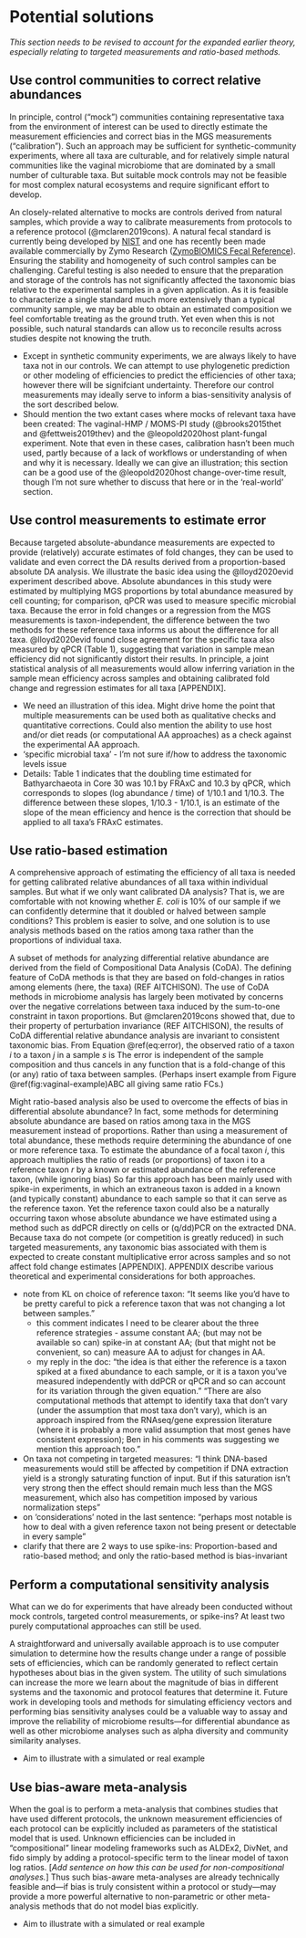 # Potential solutions

_This section needs to be revised to account for the expanded earlier theory, especially relating to targeted measurements and ratio-based methods._

## Use control communities to correct relative abundances

In principle, control ("mock") communities containing representative taxa from the environment of interest can be used to directly estimate the measurement efficiencies and correct bias in the MGS measurements ("calibration").
Such an approach may be sufficient for synthetic-community experiments, where all taxa are culturable, and for relatively simple natural communities like the vaginal microbiome that are dominated by a small number of culturable taxa.
But suitable mock controls may not be feasible for most complex natural ecosystems and require significant effort to develop.

An closely-related alternative to mocks are controls derived from natural samples, which provide a way to calibrate measurements from protocols to a reference protocol (@mclaren2019cons).
A natural fecal standard is currently being developed by [NIST](https://www.nist.gov/programs-projects/human-gut-microbiome-reference-material) and one has recently been made available commercially by Zymo Research ([ZymoBIOMICS Fecal Reference](https://www.zymoresearch.com/collections/zymobiomics-microbial-community-standards/products/zymobiomics-fecal-reference-with-trumatrix-technology)).
Ensuring the stability and homogeneity of such control samples can be challenging.
Careful testing is also needed to ensure that the preparation and storage of the controls has not significantly affected the taxonomic bias relative to the experimental samples in a given application.
As it is feasible to characterize a single standard much more extensively than a typical community sample, we may be able to obtain an estimated composition we feel comfortable treating as the ground truth. 
Yet even when this is not possible, such natural standards can allow us to reconcile results across studies despite not knowing the truth.

- Except in synthetic community experiments, we are always likely to have taxa not in our controls. We can attempt to use phylogenetic prediction or other modeling of efficiencies to predict the efficiencies of other taxa; however there will be signifciant undertainty. Therefore our control measurements may ideally serve to inform a bias-sensitivity analysis of the sort described below.
- Should mention the two extant cases where mocks of relevant taxa have been created: The vaginal-HMP / MOMS-PI study (@brooks2015thet and @fettweis2019thev) and the @leopold2020host plant-fungal experiment. Note that even in these cases, calibration hasn't been much used, partly because of a lack of workflows or understanding of when and why it is necessary. Ideally we can give an illustration; this section can be a good use of the @leopold2020host change-over-time result, though I'm not sure whether to discuss that here or in the 'real-world' section.

## Use control measurements to estimate error

Because targeted absolute-abundance measurements are expected to provide (relatively) accurate estimates of fold changes, they can be used to validate and even correct the DA results derived from a proportion-based absolute DA analysis.
We illustrate the basic idea using the @lloyd2020evid experiment described above.
Absolute abundances in this study were estimated by multiplying MGS proportions by total abundance measured by cell counting; for comparison, qPCR was used to measure specific microbial taxa.
Because the error in fold changes or a regression from the MGS measurements is taxon-independent, the difference between the two methods for these reference taxa informs us about the difference for all taxa.
@lloyd2020evid found close agreement for the specific taxa also measured by qPCR (Table 1), suggesting that variation in sample mean efficiency did not significantly distort their results.
In principle, a joint statistical analysis of all measurements would allow inferring variation in the sample mean efficiency across samples and obtaining calibrated fold change and regression estimates for all taxa [APPENDIX].

- We need an illustration of this idea. Might drive home the point that multiple measurements can be used both as qualitative checks and quantitative corrections. Could also mention the ability to use host and/or diet reads (or computational AA approaches) as a check against the experimental AA approach.
- 'specific microbial taxa' - I'm not sure if/how to address the taxonomic levels issue
- Details: Table 1 indicates that the doubling time estimated for Bathyarchaeota in Core 30 was 10.1 by FRAxC and 10.3 by qPCR, which corresponds to slopes (log abundance / time) of 1/10.1 and 1/10.3. The difference between these slopes, 1/10.3 - 1/10.1, is an estimate of the slope of the mean efficiency and hence is the correction that should be applied to all taxa’s FRAxC estimates.

## Use ratio-based estimation

A comprehensive approach of estimating the efficiency of all taxa is needed for getting calibrated relative abundances of all taxa within individual samples.
But what if we only want calibrated DA analysis?
That is, we are comfortable with not knowing whether *E. coli* is 10% of our sample if we can confidently determine that it doubled or halved between sample conditions?
This problem is easier to solve, and one solution is to use analysis methods based on the ratios among taxa rather than the proportions of individual taxa.

A subset of methods for analyzing differential relative abundance are derived from the field of Compositional Data Analysis (CoDA).
The defining feature of CoDA methods is that they are based on fold-changes in ratios among elements (here, the taxa) (REF AITCHISON).
The use of CoDA methods in microbiome analysis has largely been motivated by concerns over the negative correlations between taxa induced by the sum-to-one constraint in taxon proportions.
But @mclaren2019cons showed that, due to their property of perturbation invariance (REF AITCHISON), the results of CoDA differential relative abundance analysis are invariant to consistent taxonomic bias.
From Equation \@ref(eq:error), the observed ratio of a taxon $i$ to a taxon $j$ in a sample $s$ is
\begin{align}
  \frac{\text{observed}_{i}}{\text{observed}_{j}}=\frac{\text{actual}_{i}}{\text{actual}_{j}}*\frac{\text{efficiency}_{i}}{\text{efficiency}_{j}}
\end{align}
The error is independent of the sample composition and thus cancels in any function that is a fold-change of this (or any) ratio of taxa between samples.
(Perhaps insert example from Figure \@ref(fig:vaginal-example)ABC all giving same ratio FCs.)

Might ratio-based analysis also be used to overcome the effects of bias in differential absolute abundance?
In fact, some methods for determining absolute abundance are based on ratios among taxa in the MGS measurement instead of proportions.
Rather than using a measurement of total abundance, these methods require determining the abundance of one or more reference taxa.
To estimate the abundance of a focal taxon $i$, this approach multiplies the ratio of reads (or proportions) of taxon i to a reference taxon $r$ by a known or estimated abundance of the reference taxon, (while ignoring bias)
\begin{align}
  \text{estimate}_{i} = \frac{\text{observed}_{i}}{\text{observed}_{r}}*\text{abundance}_{r}
\end{align}
So far this approach has been mainly used with spike-in experiments, in which an extraneous taxon is added in a known (and typically constant) abundance to each sample so that it can serve as the reference taxon.
Yet the reference taxon could also be a naturally occurring taxon whose absolute abundance we have estimated using a method such as ddPCR directly on cells or (q/dd)PCR on the extracted DNA.
Because taxa do not compete (or competition is greatly reduced) in such targeted measurements, any taxonomic bias associated with them is expected to create constant multiplicative error across samples and so not affect fold change estimates [APPENDIX].
APPENDIX describe various theoretical and experimental considerations for both approaches.

- note from KL on choice of reference taxon: "It seems like you'd have to be pretty careful to pick a reference taxon that was not changing a lot between samples."
    - this comment indicates I need to be clearer about the three reference strategies - assume constant AA; (but may not be available so can) spike-in at constant AA; (but that might not be convenient, so can) measure AA to adjust for changes in AA.
    - my reply in the doc: "the idea is that either the reference is a taxon spiked at a fixed abundance to each sample, or it is a taxon you've measured independently with ddPCR or qPCR and so can account for its variation through the given equation." "There are also computational methods that attempt to identify taxa that don't vary (under the assumption that most taxa don't vary), which is an approach inspired from the RNAseq/gene expression literature (where it is probably a more valid assumption that most genes have consistent expression); Ben in his comments was suggesting we mention this approach too. "
- On taxa not competing in targeted measures: "I think DNA-based measurements would still be affected by competition if DNA extraction yield is a strongly saturating function of input. But if this saturation isn't very strong then the effect should remain much less than the MGS measurement, which also has competition imposed by various normalization steps "
- on 'considerations' noted in the last sentence: "perhaps most notable is how to deal with a given reference taxon not being present or detectable in every sample "
- clarify that there are 2 ways to use spike-ins: Proportion-based and ratio-based method; and only the ratio-based method is bias-invariant

## Perform a computational sensitivity analysis

What can we do for experiments that have already been conducted without mock controls, targeted control measurements, or spike-ins?
At least two purely computational approaches can still be used.

A straightforward and universally available approach is to use computer simulation to determine how the results change under a range of possible sets of efficiencies, which can be randomly generated to reflect certain hypotheses about bias in the given system.
The utility of such simulations can increase the more we learn about the magnitude of bias in different systems and the taxonomic and protocol features that determine it.
Future work in developing tools and methods for simulating efficiency vectors and performing bias sensitivity analyses could be a valuable way to assay and improve the reliability of microbiome results—for differential abundance as well as other microbiome analyses such as alpha diversity and community similarity analyses.

- Aim to illustrate with a simulated or real example

## Use bias-aware meta-analysis

When the goal is to perform a meta-analysis that combines studies that have used different protocols, the unknown measurement efficiencies of each protocol can be explicitly included as parameters of the statistical model that is used.
Unknown efficiencies can be included in "compositional" linear modeling frameworks such as ALDEx2, DivNet, and fido simply by adding a protocol-specific term to the linear model of taxon log ratios.
[*Add sentence on how this can be used for non-compositional analyses.*]
Thus such bias-aware meta-analyses are already technically feasible and—if bias is truly consistent within a protocol or study—may provide a more powerful alternative to non-parametric or other meta-analysis methods that do not model bias explicitly.

- Aim to  illustrate with a simulated or real example
